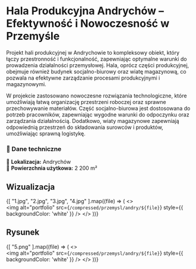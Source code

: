 
# **Hala Produkcyjna Andrychów – Efektywność i Nowoczesność w Przemyśle**

Projekt hali produkcyjnej w Andrychowie to kompleksowy obiekt, który łączy przestronność i funkcjonalność, zapewniając optymalne warunki do prowadzenia działalności przemysłowej. Hala, oprócz części produkcyjnej, obejmuje również budynek socjalno-biurowy oraz wiatę magazynową, co pozwala na efektywne zarządzanie procesami produkcyjnymi i magazynowymi.

W projekcie zastosowano nowoczesne rozwiązania technologiczne, które umożliwiają łatwą organizację przestrzeni roboczej oraz sprawne przechowywanie materiałów. Część socjalno-biurowa jest dostosowana do potrzeb pracowników, zapewniając wygodne warunki do odpoczynku oraz zarządzania działalnością. Dodatkowo, wiaty magazynowe zapewniają odpowiednią przestrzeń do składowania surowców i produktów, umożliwiając sprawną logistykę.

### **📌 Dane techniczne**  
📍 **Lokalizacja:** Andrychów  
📐 **Powierzchnia użytkowa:** 2 200 m²  

## Wizualizacja

{[
  "1.jpg", "2.jpg", "3.jpg", "4.jpg"
].map((file) => (
  <>
    <br />
    <Zoom>
      <img 
        alt="portfolio" 
        src={`/compressed/przemysl/andry/${file}`} 
        style={{ backgroundColor: 'white' }} 
      />
    </Zoom>
  </>
))}

## Rysunek

{[
  "5.png"
].map((file) => (
  <>
    <br />
    <Zoom>
      <img 
        alt="portfolio" 
        src={`/compressed/przemysl/andry/${file}`} 
        style={{ backgroundColor: 'white' }} 
      />
    </Zoom>
  </>
))}
